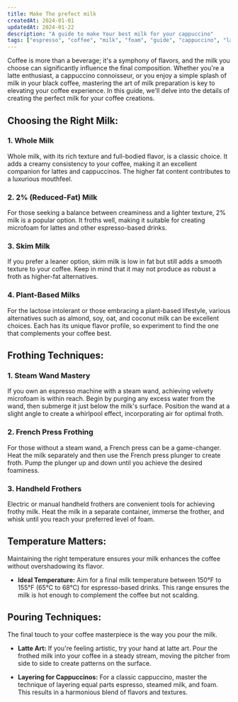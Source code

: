 ```yaml
---
title: Make The prefect milk
createdAt: 2024-01-01
updatedAt: 2024-01-22
description: "A guide to make Your best milk for your cappuccino"
tags: ["espresso", "coffee", "milk", "foam", "guide", "cappuccino", "latte"]
---
```


Coffee is more than a beverage; it's a symphony of flavors, and the milk you choose can significantly influence the final composition. Whether you're a latte enthusiast, a cappuccino connoisseur, or you enjoy a simple splash of milk in your black coffee, mastering the art of milk preparation is key to elevating your coffee experience. In this guide, we'll delve into the details of creating the perfect milk for your coffee creations.

## Choosing the Right Milk:


### 1. Whole Milk
Whole milk, with its rich texture and full-bodied flavor, is a classic choice. It adds a creamy consistency to your coffee, making it an excellent companion for lattes and cappuccinos. The higher fat content contributes to a luxurious mouthfeel.

### 2. 2% (Reduced-Fat) Milk
For those seeking a balance between creaminess and a lighter texture, 2% milk is a popular option. It froths well, making it suitable for creating microfoam for lattes and other espresso-based drinks.

### 3. Skim Milk
If you prefer a leaner option, skim milk is low in fat but still adds a smooth texture to your coffee. Keep in mind that it may not produce as robust a froth as higher-fat alternatives.

### 4. Plant-Based Milks
For the lactose intolerant or those embracing a plant-based lifestyle, various alternatives such as almond, soy, oat, and coconut milk can be excellent choices. Each has its unique flavor profile, so experiment to find the one that complements your coffee best.

## Frothing Techniques:

### 1. Steam Wand Mastery
If you own an espresso machine with a steam wand, achieving velvety microfoam is within reach. Begin by purging any excess water from the wand, then submerge it just below the milk's surface. Position the wand at a slight angle to create a whirlpool effect, incorporating air for optimal froth.

### 2. French Press Frothing
For those without a steam wand, a French press can be a game-changer. Heat the milk separately and then use the French press plunger to create froth. Pump the plunger up and down until you achieve the desired foaminess.

### 3. Handheld Frothers
Electric or manual handheld frothers are convenient tools for achieving frothy milk. Heat the milk in a separate container, immerse the frother, and whisk until you reach your preferred level of foam.

## Temperature Matters:

Maintaining the right temperature ensures your milk enhances the coffee without overshadowing its flavor.

- **Ideal Temperature:** Aim for a final milk temperature between 150°F to 155°F (65°C to 68°C) for espresso-based drinks. This range ensures the milk is hot enough to complement the coffee but not scalding.

## Pouring Techniques:

The final touch to your coffee masterpiece is the way you pour the milk.

- **Latte Art:** If you're feeling artistic, try your hand at latte art. Pour the frothed milk into your coffee in a steady stream, moving the pitcher from side to side to create patterns on the surface.

- **Layering for Cappuccinos:** For a classic cappuccino, master the technique of layering equal parts espresso, steamed milk, and foam. This results in a harmonious blend of flavors and textures.
